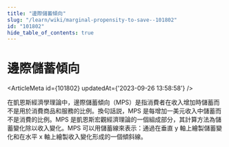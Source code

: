 ```yaml
---
title: "邊際儲蓄傾向"
slug: "/learn/wiki/marginal-propensity-to-save--101802"
id: "101802"
hide_table_of_contents: true
---
```



# 邊際儲蓄傾向

<ArticleMeta id={101802} updatedAt={'2023-09-26 13:58:58'} />
<div className='border-solid border-b border-t-0 my-4 border-[var(--ifm-color-gray-300)]' />

在凱恩斯經濟學理論中，邊際儲蓄傾向（MPS）是指消費者在收入增加時儲蓄而不是用於消費商品和服務的比例。換句話説，MPS 是每增加一美元收入中儲蓄而不是消費的比例。MPS 是凱恩斯宏觀經濟理論的一個組成部分，其計算方法為儲蓄變化除以收入變化。MPS 可以用儲蓄線來表示：通過在垂直 y 軸上繪製儲蓄變化和在水平 x 軸上繪製收入變化形成的一個傾斜線。
